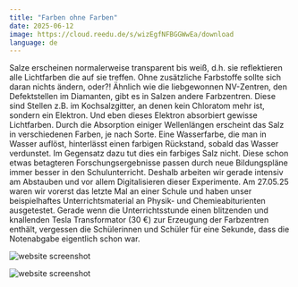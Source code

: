 ```yaml
---
title: "Farben ohne Farben"
date: 2025-06-12
image: https://cloud.reedu.de/s/wizEgfNFBGGWwEa/download
language: de
---
```

Salze erscheinen normalerweise transparent bis weiß, d.h. sie reflektieren alle Lichtfarben die auf sie treffen. Ohne zusätzliche Farbstoffe sollte sich daran nichts ändern, oder?! Ähnlich wie die liebgewonnen NV-Zentren, den Defektstellen im Diamanten, gibt es in Salzen andere Farbzentren. Diese sind Stellen z.B. im Kochsalzgitter, an denen kein Chloratom mehr ist, sondern ein Elektron. Und eben dieses Elektron absorbiert gewisse Lichtfarben. Durch die Absorption einiger Wellenlängen erscheint das Salz in verschiedenen Farben, je nach Sorte. Eine Wasserfarbe, die man in Wasser auflöst, hinterlässt einen farbigen Rückstand, sobald das Wasser verdunstet. Im Gegensatz dazu tut dies ein farbiges Salz nicht. Diese schon etwas betagteren Forschungsergebnisse passen durch neue Bildungspläne immer besser in den Schulunterricht. Deshalb arbeiten wir gerade intensiv am Abstauben und vor allem Digitalisieren dieser Experimente. Am 27.05.25 waren wir vorerst das letzte Mal an einer Schule und haben unser beispielhaftes Unterrichtsmaterial an Physik- und Chemieabiturienten ausgetestet. Gerade wenn die Unterrichtsstunde einen blitzenden und knallenden Tesla Transformator (30 €) zur Erzeugung der Farbzentren enthält, vergessen die Schülerinnen und Schüler für eine Sekunde, dass die Notenabgabe eigentlich schon war.

![website screenshot](https://cloud.reedu.de/s/XpExE2MPYorsFQ7/download)

![website screenshot](https://cloud.reedu.de/s/iZfwaTDM7todGRG/download)

